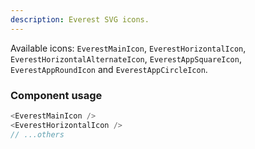 ```yaml
---
description: Everest SVG icons.
---
```


Available icons: `EverestMainIcon`, `EverestHorizontalIcon`, `EverestHorizontalAlternateIcon`, `EverestAppSquareIcon`, `EverestAppRoundIcon` and `EverestAppCircleIcon`.

### Component usage
```js
<EverestMainIcon />
<EverestHorizontalIcon />
// ...others
```
